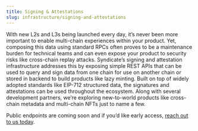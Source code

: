 ```yaml
---
title: Signing & Attestations
slug: infrastructure/signing-and-attestations
---
```



With new L2s and L3s being launched every day, it’s never been more important to enable multi-chain experiences within your product. Yet, composing this data using standard RPCs often proves to be a maintenance burden for technical teams and can even expose your product to security risks like cross-chain replay attacks. Syndicate’s signing and attestation infrastructure addresses this by exposing simple REST APIs that can be used to query and sign data from one chain for use on another chain or stored in backend to build products like lazy minting. Built on top of widely adopted standards like EIP-712 structured data, the signatures and attestations can be used throughout the ecosystem. Along with several development partners, we’re exploring new-to-world products like cross-chain metadata and multi-chain NFTs just to name a few. 

Public endpoints are coming soon and if you’d like early access, [reach out to us today](https://syndicate.io/contact-us). 

